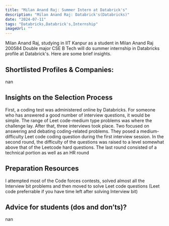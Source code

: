 ```yaml
---
title: "Milan Anand Raj: Summer Intern at Databrick's"
description: "Milan Anand Raj: Databrick's(Databricks)"
date: "2024-07-11"
tags: "Databricks,Databrick's,Internship"
imageUrl: ""
---
```


Milan Anand Raj, studying in IIT Kanpur as a  student in Milan Anand Raj 200584 Double major CSE B Tech will do
 summer internship in Databricks profile at Databrick's. Here are some brief
insights.

## Shortlisted Profiles & Companies:
nan

## Insights on the Selection Process
First, a coding test was administered online by Databricks. For someone who has answered a good number of interview questions, it would be simple. The range of Leet code-medium type problems was where the challenge lay. After that, three interviews took place. Two focused on answering and debating coding-related problems. They posed a medium-difficulty Leet code coding question during the first interview session. In the second round, the difficulty of the questions was raised to a level somewhat above that of the Leetcode hard questions. The last round consisted of a technical portion as well as an HR round

##  Preparation Resources
I attempted most of the Code forces contests, solved almost all the Interview bit problems and then moved to solve Leet code questions (Leet code preferrable if you have time left after solving Interview bit)

## Advice for students (dos and don’ts)? 
nan

